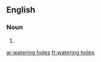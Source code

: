 ==English==

===Noun===
{{head|en|noun plural form}}

# {{plural of|watering hole|lang=en}}

[[ar:watering holes]]
[[fr:watering holes]]